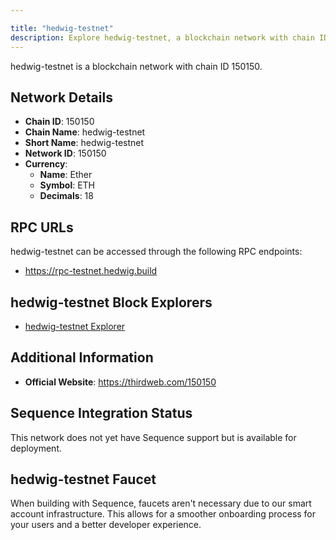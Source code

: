 ```yaml
---

title: "hedwig-testnet"
description: Explore hedwig-testnet, a blockchain network with chain ID 150150. Learn about its native currency, Ether, and how to interact with the network.
---
```




hedwig-testnet is a blockchain network with chain ID 150150.

## Network Details

- **Chain ID**: 150150
- **Chain Name**: hedwig-testnet
- **Short Name**: hedwig-testnet
- **Network ID**: 150150
- **Currency**: 
  - **Name**: Ether
  - **Symbol**: ETH
  - **Decimals**: 18

## RPC URLs

hedwig-testnet can be accessed through the following RPC endpoints:

- https://rpc-testnet.hedwig.build

## hedwig-testnet Block Explorers

- [hedwig-testnet Explorer](https://explorer-testnet.hedwig.build)

## Additional Information

- **Official Website**: https://thirdweb.com/150150

## Sequence Integration Status

This network does not yet have Sequence support but is available for deployment.

## hedwig-testnet Faucet

When building with Sequence, faucets aren't necessary due to our smart account infrastructure. This allows for a smoother onboarding process for your users and a better developer experience.
